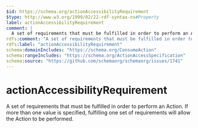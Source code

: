 ```yaml
---
$id: https://schema.org/actionAccessibilityRequirement
$type: http://www.w3.org/1999/02/22-rdf-syntax-ns#Property
label: actionAccessibilityRequirement
comment: |
  A set of requirements that must be fulfilled in order to perform an Action. If more than one value is specified, fulfilling one set of requirements will allow the Action to be performed.
rdfs:comment: "A set of requirements that must be fulfilled in order to perform an Action. If more than one value is specified, fulfilling one set of requirements will allow the Action to be performed."
rdfs:label: "actionAccessibilityRequirement"
schema:domainIncludes: "https://schema.org/ConsumeAction"
schema:rangeIncludes: "https://schema.org/ActionAccessSpecification"
schema:source: "https://github.com/schemaorg/schemaorg/issues/1741"
---
```


# actionAccessibilityRequirement

A set of requirements that must be fulfilled in order to perform an Action. If more than one value is specified, fulfilling one set of requirements will allow the Action to be performed.

